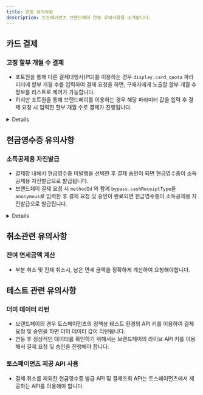 ```yaml
---
title: 연동 유의사항
description: 토스페이먼츠 브랜드페이 연동 유의사항을 소개합니다.
---
```



## 카드 결제

### 고정 할부 개월 수 결제

- 포트원을 통해 다른 결제대행사(PG)를 이용하는 경우 `display.card_quota` 파라미터에 할부 개월 수를
  입력하여 결제 요청을 하면, 구매자에게 노출할 할부 개월 수 정보를 리스트로 제어가 가능합니다. 
- 하지만 포트원을 통해 브랜드페이를 이용하는 경우 해당 파라미터 값을 입력 후 결제 요청 시 입력한
  할부 개월 수로 결제가 진행됩니다.

<Details>
<p slot="summary">파라미터 사용 예시</p>

- 예1. 6개월 할부로 결제를 하고자 하는 경우

```jsx
display: {
  card_quota: [6]
},
bypass: {
  toss_brandpay: {
    methodId: "c_j429K3djbS01dlk" // 브랜드페이에 등록된 결제 수단의 ID
  }
}
```

</Details>

## 현금영수증 유의사항

### 소득공제용 자진발급

- 결제창 내에서 현금영수증 미발행을 선택한 후 결제 승인이 되면 현금영수증이 소득공제용 자진발급으로
  발급됩니다.
- 브랜드페이 결제 요청 시 `methodId` 와 함께 `bypass.cashReceiptType`을 `anonymous`로 입력한 후 결제
  요청 및 승인이 완료되면 현금영수증이 소득공제용 자진발급으로 발급됩니다.

<Details>
<p slot="summary">파라미터 사용 예시</p>

```jsx
bypass: {
  cashReceiptType : "anonymous",
  toss_brandpay: {
    methodId: "c_j429K3djbS01dlk" // 브랜드페이에 등록된 결제 수단의 ID
  }
}
```

</Details>

## 취소관련 유의사항

### 잔여 면세금액 계산

- 부분 취소 및 전체 취소시, 남은 면세 금액을 정확하게 계산하여 요청해야합니다.

## 테스트 관련 유의사항

### 더미 데이터 리턴

- 브랜드페이의 경우 토스페이먼츠의 정책상 테스트 환경의 API 키를 이용하여 결제 요청 및 승인을 하면 더미 데이터 값이 리턴됩니다.
- 연동 후 정상적인 데이터를 확인하기 위해서는 브랜드페이의 라이브 API 키를 이용해서 결제 요청 및 승인을 진행해야 합니다.

### 토스페이먼츠 제공 API 사용

- 결제 취소를 제외한 현금영수증 발급 API 및 결제조회 API는 토스페이먼츠에서 제공하는 API를 이용해야 합니다.

